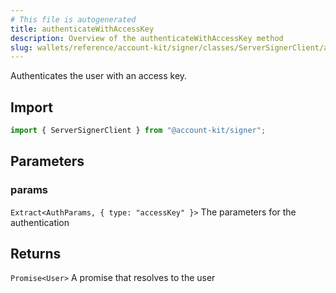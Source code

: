 ```yaml
---
# This file is autogenerated
title: authenticateWithAccessKey
description: Overview of the authenticateWithAccessKey method
slug: wallets/reference/account-kit/signer/classes/ServerSignerClient/authenticateWithAccessKey
---
```


Authenticates the user with an access key.

## Import

```ts
import { ServerSignerClient } from "@account-kit/signer";
```

## Parameters

### params

`Extract<AuthParams, { type: "accessKey" }>`
The parameters for the authentication

## Returns

`Promise<User>`
A promise that resolves to the user
